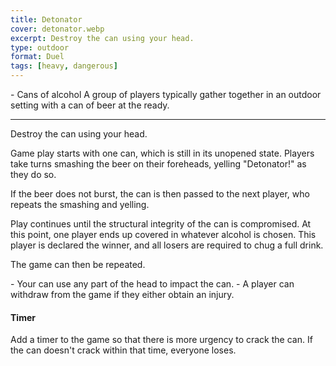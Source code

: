 ```yaml
---
title: Detonator
cover: detonator.webp
excerpt: Destroy the can using your head.
type: outdoor
format: Duel
tags: [heavy, dangerous]
---
```


<GameHero
  cover="/images/detonator.webp"
  alt="Detonator"
/>

<GameSection title="Equipment" icon="/images/liquor.webp">
-   Cans of alcohol
</GameSection>

<GameSection title="Setup" icon="/images/settings.webp">
A group of players typically gather together in an outdoor setting with a can of beer at the ready.

* * *
</GameSection>

<GameSection title="Aim of the Game" icon="/images/target.webp">
<p>Destroy the can using your head.</p>
</GameSection>

<GameSection title="How to Play" icon="/images/question.webp">
Game play starts with one can, which is still in its unopened state. Players take turns smashing the beer on their foreheads, yelling "Detonator!" as they do so.

If the beer does not burst, the can is then passed to the next player, who repeats the smashing and yelling.

Play continues until the structural integrity of the can is compromised. At this point, one player ends up covered in whatever alcohol is chosen. This player is declared the winner, and all losers are required to chug a full drink.

The game can then be repeated.
</GameSection>

<GameSection title="Rules" icon="/images/rules.webp">
-   Your can use any part of the head to impact the can.
-   A player can withdraw from the game if they either obtain an injury.
</GameSection>

<GameSection title="Special Edition" icon="/images/special.webp">

<h4>Timer</h4>

<p>Add a timer to the game so that there is more urgency to crack the can. If the can doesn't crack within that time, everyone loses.</p>
</GameSection>

<ShareButtons title="Detonator" />

<FeedbackCard>
</FeedbackCard>

